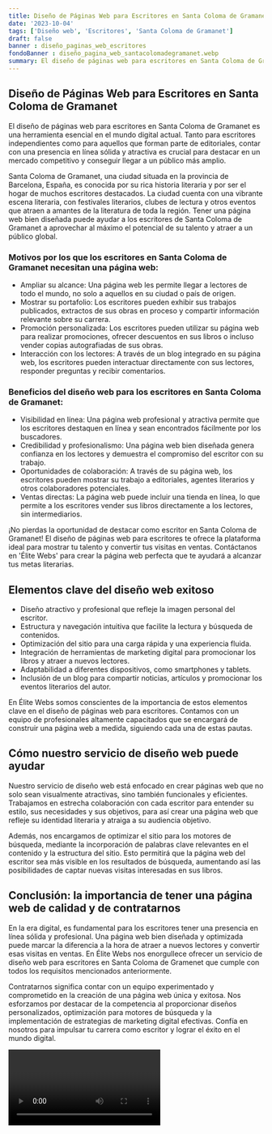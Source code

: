 ```yaml
---
title: Diseño de Páginas Web para Escritores en Santa Coloma de Gramanet
date: '2023-10-04'
tags: ['Diseño web', 'Escritores', 'Santa Coloma de Gramanet']
draft: false
banner : diseño_paginas_web_escritores
fondoBanner : diseño_pagina_web_santacolomadegramanet.webp
summary: El diseño de páginas web para escritores en Santa Coloma de Gramanet es una herramienta esencial en el mundo digital actual. Tanto para escritores independientes como para aquellos que forman parte de editoriales, contar con una presencia en línea sólida y atractiva es crucial para destacar en un mercado competitivo y conseguir llegar a un público más amplio.
---
```


## Diseño de Páginas Web para Escritores en Santa Coloma de Gramanet

El diseño de páginas web para escritores en Santa Coloma de Gramanet es una herramienta esencial en el mundo digital actual. Tanto para escritores independientes como para aquellos que forman parte de editoriales, contar con una presencia en línea sólida y atractiva es crucial para destacar en un mercado competitivo y conseguir llegar a un público más amplio.

Santa Coloma de Gramanet, una ciudad situada en la provincia de Barcelona, España, es conocida por su rica historia literaria y por ser el hogar de muchos escritores destacados. La ciudad cuenta con una vibrante escena literaria, con festivales literarios, clubes de lectura y otros eventos que atraen a amantes de la literatura de toda la región. Tener una página web bien diseñada puede ayudar a los escritores de Santa Coloma de Gramanet a aprovechar al máximo el potencial de su talento y atraer a un público global.

### Motivos por los que los escritores en Santa Coloma de Gramanet necesitan una página web:

- Ampliar su alcance: Una página web les permite llegar a lectores de todo el mundo, no solo a aquellos en su ciudad o país de origen.
- Mostrar su portafolio: Los escritores pueden exhibir sus trabajos publicados, extractos de sus obras en proceso y compartir información relevante sobre su carrera.
- Promoción personalizada: Los escritores pueden utilizar su página web para realizar promociones, ofrecer descuentos en sus libros o incluso vender copias autografiadas de sus obras.
- Interacción con los lectores: A través de un blog integrado en su página web, los escritores pueden interactuar directamente con sus lectores, responder preguntas y recibir comentarios.

### Beneficios del diseño web para los escritores en Santa Coloma de Gramanet:

- Visibilidad en línea: Una página web profesional y atractiva permite que los escritores destaquen en línea y sean encontrados fácilmente por los buscadores.
- Credibilidad y profesionalismo: Una página web bien diseñada genera confianza en los lectores y demuestra el compromiso del escritor con su trabajo.
- Oportunidades de colaboración: A través de su página web, los escritores pueden mostrar su trabajo a editoriales, agentes literarios y otros colaboradores potenciales.
- Ventas directas: La página web puede incluir una tienda en línea, lo que permite a los escritores vender sus libros directamente a los lectores, sin intermediarios.

¡No pierdas la oportunidad de destacar como escritor en Santa Coloma de Gramanet! El diseño de páginas web para escritores te ofrece la plataforma ideal para mostrar tu talento y convertir tus visitas en ventas. Contáctanos en 'Élite Webs' para crear la página web perfecta que te ayudará a alcanzar tus metas literarias.

<GifSeo />

<Cta />

## Elementos clave del diseño web exitoso

- Diseño atractivo y profesional que refleje la imagen personal del escritor.
- Estructura y navegación intuitiva que facilite la lectura y búsqueda de contenidos.
- Optimización del sitio para una carga rápida y una experiencia fluida.
- Integración de herramientas de marketing digital para promocionar los libros y atraer a nuevos lectores.
- Adaptabilidad a diferentes dispositivos, como smartphones y tablets.
- Inclusión de un blog para compartir noticias, artículos y promocionar los eventos literarios del autor.

En Élite Webs somos conscientes de la importancia de estos elementos clave en el diseño de páginas web para escritores. Contamos con un equipo de profesionales altamente capacitados que se encargará de construir una página web a medida, siguiendo cada una de estas pautas.

## Cómo nuestro servicio de diseño web puede ayudar

Nuestro servicio de diseño web está enfocado en crear páginas web que no solo sean visualmente atractivas, sino también funcionales y eficientes. Trabajamos en estrecha colaboración con cada escritor para entender su estilo, sus necesidades y sus objetivos, para así crear una página web que refleje su identidad literaria y atraiga a su audiencia objetivo.

Además, nos encargamos de optimizar el sitio para los motores de búsqueda, mediante la incorporación de palabras clave relevantes en el contenido y la estructura del sitio. Esto permitirá que la página web del escritor sea más visible en los resultados de búsqueda, aumentando así las posibilidades de captar nuevas visitas interesadas en sus libros.

## Conclusión: la importancia de tener una página web de calidad y de contratarnos

En la era digital, es fundamental para los escritores tener una presencia en línea sólida y profesional. Una página web bien diseñada y optimizada puede marcar la diferencia a la hora de atraer a nuevos lectores y convertir esas visitas en ventas. En Élite Webs nos enorgullece ofrecer un servicio de diseño web para escritores en Santa Coloma de Gramenet que cumple con todos los requisitos mencionados anteriormente.

Contratarnos significa contar con un equipo experimentado y comprometido en la creación de una página web única y exitosa. Nos esforzamos por destacar de la competencia al proporcionar diseños personalizados, optimización para motores de búsqueda y la implementación de estrategias de marketing digital efectivas. Confía en nosotros para impulsar tu carrera como escritor y lograr el éxito en el mundo digital.

<Video />

<CtaBot job='Escritores' city='Santa Coloma de Gramanet'/>

<Gmaps query='Santa Coloma de Gramanet+españa+maps' />